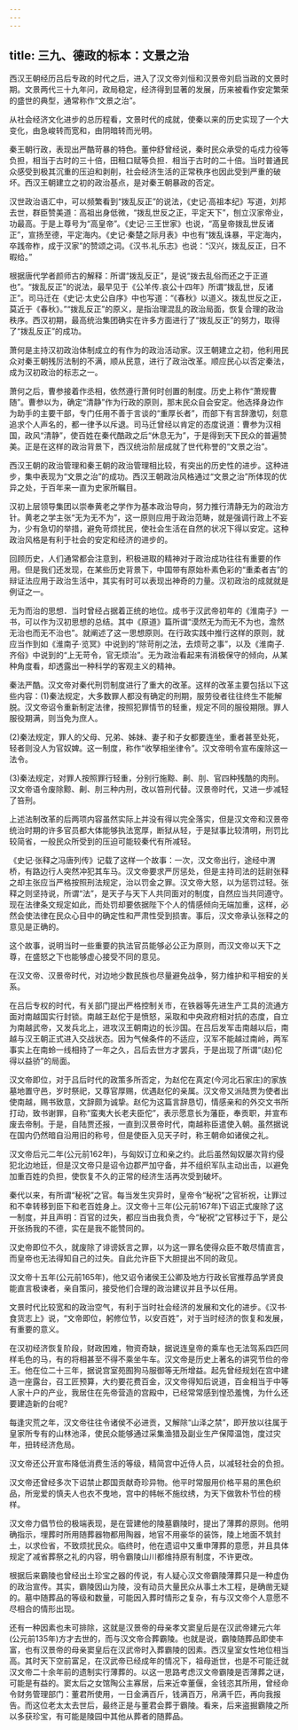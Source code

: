 ```yaml
---
---
---
```

title: 三九、德政的标本：文景之治
---



西汉王朝经历吕后专政的时代之后，进入了汉文帝刘恒和汉景帝刘启当政的文景时期。文景两代三十九年问，政局稳定，经济得到显著的发展，历来被看作安定繁荣的盛世的典型，通常称作“文景之治”。

从社会经济文化进步的总历程看，文景时代的成就，使秦以来的历史实现了一个大变化，由急峻转而宽和，由阴暗转而光明。

秦王朝行政，表现出严酷苛暴的特色。董仲舒曾经说，秦时民众承受的屯戍力役等负担，相当于古时的三十倍，田租口赋等负担．相当于古时的二十倍。当时普通民众感受到极其沉重的压迫和剥削，社会经济生活的正常秩序也因此受到严重的破坏。西汉王朝建立之初的政治基点，是对秦王朝暴政的否定。

汉世政治语汇中，可以频繁看到“拨乱反正”的说法，《史记·高祖本纪》写道，刘邦去世，群臣赞美道：高祖出身低微，“拨乱世反之正，平定天下”，刨立汉家帝业，功最高。于是上尊号为“高皇帝”。《史记·三王世家》也说，“高皇帝拨乱世反诸正”，宣扬至德，平定海内。《史记·秦楚之际月表》中也有“拨乱诛暴，平定海内，卒践帝柞，成于汉家”的赞颂之词。《汉书.礼乐志》也说：“汉兴，拨乱反正，日不暇给。”

根据唐代学者颜师古的解释：所谓“拨乱反正”，是说“拨去乱俗而还之于正道也”。“拨乱反正”的说法，最早见于《公羊传.哀公十四年》所谓“拨乱世，反诸正”。司马迁在《史记·太史公自序》中也写道：“《春秋》以道义。拨乱世反之正，莫近于《春秋》。”“拨乱反正”的原义，是指治理混乱的政治局面，恢复合理的政治秩序。西汉初期，最高统治集团确实在许多方面进行了“拨乱反正”的努力，取得了“拨乱反正”的成功。

萧何是主持汉初政治体制成立的有作为的政治活动家。汉王朝建立之初，他利用民众对秦王朝残厉法制的不满，顺从民意，进行了政治改革。顺应民心以否定秦法，成为汉初政治的标志之一。

萧何之后，曹参接着作丞相，依然遵行萧何时创置的制度。历史上称作“萧规曹随”。曹参以为，确定“清静”作为行政的原则，那末民众自会安定。他选择身边作为助手的主要干部，专门任用不善于言谈的“重厚长者”，而部下有言辞激切，刻意追求个人声名的，都一律予以斥退。司马迁曾经以肯定的态度说道：曹参为汉相国，政风“清静”，使百姓在秦代酷政之后“休息无为”，于是得到天下民众的普遍赞美。正是在这样的政治背景下，西汉统治阶层成就了世代称誉的“文景之治”。

西汉王朝的政治管理和秦王朝的政治管理相比较，有突出的历史性的进步。这种进步，集中表现为“文景之治”的成功。西汉王朝政治风格通过“文景之治”所体现的优异之处，于百年来一直为史家所瞩目。

汉初上层领导集团以崇奉黄老之学作为基本政治导向，努力推行清静无为的政治方针。黄老之学主张“无为无不为”，这一原则应用于政治范畴，就是强调行政上不妄为，少有急切的举措，避免苛烦扰民，使社会生活在自然的状况下得以安定。这种政治风格是有利于社会的安定和经济的进步的。

回顾历史，人们通常都会注意到，积极进取的精神对于政治成功往往有重要的作用。但是我们还发现，在某些历史背景下，中国带有原始朴素色彩的“重柔者吉”的辩证法应用于政治生活中，其实有时可以表现出神奇的力量。汉初政治的成就就是例证之一。

无为而治的思想．当时曾经占据着正统的地位。成书于汉武帝初年的《淮南子》一书，可以作为汉初思想的总结。其中《原道》篇所谓“漠然无为而无不为也，澹然无治也而无不治也”。就阐述了这一思想原则。在行政实践中推行这样的原则，就应当作到如《淮南子·览冥》中说到的“除苛削之法，去烦苛之事”，以及《淮南子.齐俗》中说到的“上无苛令，官无烦治”。无为政治看起来有消极保守的倾向，从某种角度看，却透露出一种科学的客观主义的精神。

秦法严酷。汉文帝对秦代刑罚制度进行了重大的改革。这样的改革主要包括以下这些内容：(1)秦法规定，大多数罪人都没有确定的刑期，服劳役者往往终生不能解脱。汉文帝诏令重新制定法律，按照犯罪情节的轻重，规定不同的服役期限。罪人服役期满，则当免为庶人。

(2)秦法规定，罪人的父母、兄弟、姊妹、妻子和子女都要连坐，重者甚至处死，轻者则没人为官奴婢。这一制度，称作“收孥相坐律令”。汉文帝明令宣布废除这一法令。

(3)秦法规定，对罪人按照罪行轻重，分别行施黥、劓、刖、官四种残酷的肉刑。汉文帝语令废除黥、劓、刖三种内刑，改以笞刑代替。汉景帝时代，又进一步减轻了笞刑。

上述法制改革的后两项内容虽然实际上并没有得以完全落实，但是汉文帝和汉景帝统治时期的许多官员都大体能够执法宽厚，断狱从轻，于是狱事比较清明，刑罚比较简省，一般民众所受到的压迫可能较秦代有所减轻。

《史记·张释之冯唐列传》记载了这样一个故事：一次，汉文帝出行，途经中渭桥，有路边行人突然冲犯其车马。汉文帝要求严厉惩处，但是主持司法的廷尉张释之却主张应当严格按照刑法规定，治以罚金之罪。汉文帝大怒，以为惩罚过轻。张释之则坚持说，所谓“法”，是天子与天下人共同面对的制度，自然应当共同遵守。现在法律条文规定如此，而处罚却要依据陛下个人的情感倾向无端加重，这样，必然会使法律在民众心目中的确定性和严肃性受到损害。事后，汉文帝承认张释之的意见是正确的。

这个故事，说明当时一些重要的执法官员能够必公正为原则，而汉文帝以天下之尊，在盛怒之下也能够虚心接受不同的意见。

在汉文帝、汉景帝时代，对边地少数民族也尽量避免战争，努力维护和平相安的关系。

在吕后专权的时代，有关部门提出严格控制关市，在铁器等先进生产工具的流通方面对南越国实行封锁。南越王赵佗于是愤怒，采取和中央政府相对抗的态度，自立为南越武帝，又发兵北上，进攻汉王朝南边的长沙国。在吕后发军击南越以后，南越与汉王朝正式进入交战状态。因为气候条件的不适应，汉军不能越过南岭，两军事实上在南蛉一线相持了一年之久，吕后去世方才罢兵，于是出现了所谓“(赵)佗得以益骄”的局面。

汉文帝即位，对于吕后时代的政策多所否定，为赵佗在真定(今河北石家庄)的家族墓地置守邑，岁时祭祀，又尊官厚赐，优遇赵佗的亲属。汉文帝又派陆贾为使者出使南越，赐书致意，文辞颇为诚挚。赵佗为这篇言辞恳切，情感亲和的外交文书所打动，致书谢罪，自称“蛮夷大长老夫臣佗”，表示愿意长为藩臣，奉贡职，并宣布废去帝制。于是，自陆贾还报，一直到汉景帝时代，南越称臣遣使入朝。虽然据说在国内仍然暗自沿用旧的称号，但是使臣入见天子时，称王朝命如诸侯之礼。

汉文帝后元二年(公元前162年)，与匈奴订立和亲之约。此后虽然匈奴屡次背约侵犯北边地廷，但是汉文帝只是诏令边郡严加守备，并不组织军队主动出击，以避免加重百姓的负担，使恢复不久的正常的经济生活再次受到破坏。

秦代以来，有所谓“秘祝”之官。每当发生灾异时，皇帝令“秘祝”之官祈祝，让罪过和不幸转移到臣下和老百姓身上。汉文帝十三年(公元前167年)下诏正式废除了这一制度，并且声明：百官的过失，都应当由我负责，今“秘祝”之官移过于下，是公开张扬我的不德，实在是我不能赞同的。

汉史帝即位不久，就废除了诽谤妖言之罪，以为这一罪名使得众臣不敢尽情直言，而皇帝也无法得知自己的过失。自此允许臣下大胆提出不同的政见。

汉文帝十五年(公元前165年)，他又诏令诸侯王公卿及地方行政长官推荐品学贤良能直言极谏者，亲自策问，接受他们合理的政治建议并且予以任用。

文景时代比较宽和的政治空气，有利于当时社会经济的发展和文化的进步。《汉书·食货志上》说，“文帝即位，躬修位节，以安百姓”，对于当时经济的恢复和发展，有重要的意义。

在汉初经济恢复阶段，财政困难，物资奇缺，据说连皇帝的乘车也无法驾系四匹同样毛色的马，有的将相甚至不得不乘坐牛车。汉文帝是历史上著名的讲究节俭的帝王。他在位二十三年，据说宫室苑囿狗马服御等无所增益。起先曾经规划在宫中建造一座露台，召工匠预算，大约要花费百金，汉文帝得知后说道，百金相当于中等人家十户的产业，我居住在先帝营造的宫殿中，已经常常感到惶恐羞愧，为什么还要建造新的台呢?

每逢灾荒之年，汉文帝往往令诸侯不必进贡，又解除“山泽之禁”，即开放以往属于皇家所专有的山林池泽，使民众能够通过采集渔猎及副业生产保障温饱，度过灾年，扭转经济危局。

汉文帝还公开宣布降低消费生活的等级，精简宫中近侍人员，以减轻社会的负担。

汉文帝还曾经多次下诏禁止郡国贡献奇珍异物。他平时常服用价格平易的黑色织品，所宠爱的慎夫人也衣不曳地，宫中的帏帐不施纹绣，为天下做敦朴节俭的榜样。

汉文帝力倡节俭的极端表现，是在营建他的陵墓霸陵时，提出了薄葬的原则。他明确指示，埋葬时所用随葬器物都用陶器，地官不用豪华的装饰，陵上地面不筑封土，以求俭省，不致烦扰民众。临终时，他在遗诏中又重申薄葬的意愿，并且具体规定了减省葬祭之礼的内容，明令霸陵山川都维持原有制度，不许更改。

根据后来霸陵也曾经出土珍宝之器的传说，有人疑心汉文帝霸陵薄葬只是一种虚伪的政治宣传。其实，霸陵因山为陵，没有动员大量民众从事土木工程，是确凿无疑的。墓中随葬品的等级和数量，可能因入葬时情形之复杂，有与汉文帝个人意愿不尽相合的情形出现。

还有一种因素也未可排除，这就是汉景帝的母亲孝文窦皇后是在汉武帝建元六年(公元前135年)方才去世的，而与汉文帝合葬霸陵。也就是说，霸陵随葬品即使丰富，也有汉景帝的母亲窦皇后在汉武帝时入葬霸陵的因素。西汉皇室女性地位相当高。其时天下空前富足，在汉武帝已经成年的情况下，祖母逝世，也是不可能迁就汉文帝二十余年前的遗制实行薄葬的。以这一思路考虑汉文帝霸陵是否薄葬之谜，可能是有益的。窦太后之女馆陶公主寡居，后来近幸董偃，金钱恣其所用，曾经命令财务管理部门：董君所使用，一日金满百斤，钱满百万，帛满千匹，再向我报告。而这位老太太去世后，最终正是与董君会葬于霸陵。看来，后来盗掘霸陵之所以多获珍宝，有可能是陵园中其他从葬者的随葬品。